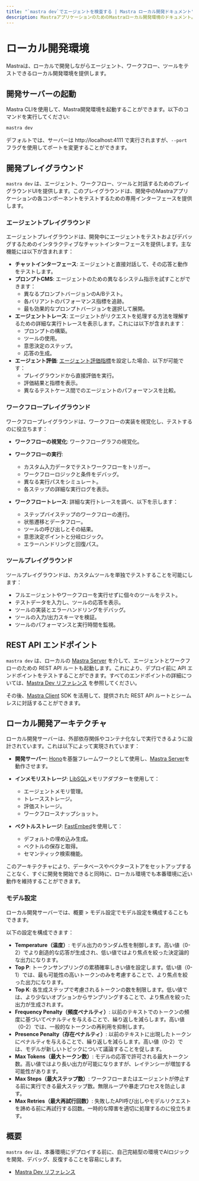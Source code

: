 ```yaml
---
title: "`mastra dev`でエージェントを検査する | Mastra ローカル開発ドキュメント"
description: MastraアプリケーションのためのMastraローカル開発環境のドキュメント。
---
```


# ローカル開発環境

Mastraは、ローカルで開発しながらエージェント、ワークフロー、ツールをテストできるローカル開発環境を提供します。

<YouTube id="spGlcTEjuXY" />

## 開発サーバーの起動

Mastra CLIを使用して、Mastra開発環境を起動することができます。以下のコマンドを実行してください:

```bash
mastra dev
```

デフォルトでは、サーバーは http://localhost:4111 で実行されますが、`--port` フラグを使用してポートを変更することができます。

## 開発プレイグラウンド

`mastra dev` は、エージェント、ワークフロー、ツールと対話するためのプレイグラウンドUIを提供します。このプレイグラウンドは、開発中のMastraアプリケーションの各コンポーネントをテストするための専用インターフェースを提供します。

### エージェントプレイグラウンド

エージェントプレイグラウンドは、開発中にエージェントをテストおよびデバッグするためのインタラクティブなチャットインターフェースを提供します。主な機能には以下が含まれます：

- **チャットインターフェース**: エージェントと直接対話して、その応答と動作をテストします。
- **プロンプトCMS**: エージェントのための異なるシステム指示を試すことができます：
  - 異なるプロンプトバージョンのA/Bテスト。
  - 各バリアントのパフォーマンス指標を追跡。
  - 最も効果的なプロンプトバージョンを選択して展開。
- **エージェントトレース**: エージェントがリクエストを処理する方法を理解するための詳細な実行トレースを表示します。これには以下が含まれます：
  - プロンプトの構築。
  - ツールの使用。
  - 意思決定のステップ。
  - 応答の生成。
- **エージェント評価**: [エージェント評価指標](/docs/evals/overview)を設定した場合、以下が可能です：
  - プレイグラウンドから直接評価を実行。
  - 評価結果と指標を表示。
  - 異なるテストケース間でのエージェントのパフォーマンスを比較。

### ワークフロープレイグラウンド

ワークフロープレイグラウンドは、ワークフローの実装を視覚化し、テストするのに役立ちます：

- **ワークフローの視覚化**: ワークフローグラフの視覚化。

- **ワークフローの実行**:
  - カスタム入力データでテストワークフローをトリガー。
  - ワークフローロジックと条件をデバッグ。
  - 異なる実行パスをシミュレート。
  - 各ステップの詳細な実行ログを表示。

- **ワークフロートレース**: 詳細な実行トレースを調べ、以下を示します：
  - ステップバイステップのワークフローの進行。
  - 状態遷移とデータフロー。
  - ツールの呼び出しとその結果。
  - 意思決定ポイントと分岐ロジック。
  - エラーハンドリングと回復パス。

### ツールプレイグラウンド

ツールプレイグラウンドは、カスタムツールを単独でテストすることを可能にします：

- フルエージェントやワークフローを実行せずに個々のツールをテスト。
- テストデータを入力し、ツールの応答を表示。
- ツールの実装とエラーハンドリングをデバッグ。
- ツールの入力/出力スキーマを検証。
- ツールのパフォーマンスと実行時間を監視。

## REST API エンドポイント

`mastra dev` は、ローカルの [Mastra Server](/docs/deployment/server) を介して、エージェントとワークフローのための REST API ルートも起動します。これにより、デプロイ前に API エンドポイントをテストすることができます。すべてのエンドポイントの詳細については、[Mastra Dev リファレンス](/reference/cli/dev#routes) を参照してください。

その後、[Mastra Client](/docs/deployment/client) SDK を活用して、提供された REST API ルートとシームレスに対話することができます。

## ローカル開発アーキテクチャ

ローカル開発サーバーは、外部依存関係やコンテナ化なしで実行できるように設計されています。これは以下によって実現されています：

- **開発サーバー**: [Hono](https://hono.dev)を基盤フレームワークとして使用し、[Mastra Server](/docs/deployment/server)を動作させます。

- **インメモリストレージ**: [LibSQL](https://libsql.org/)メモリアダプターを使用して：
  - エージェントメモリ管理。
  - トレースストレージ。
  - 評価ストレージ。
  - ワークフロースナップショット。

- **ベクトルストレージ**: [FastEmbed](https://github.com/qdrant/fastembed)を使用して：
  - デフォルトの埋め込み生成。
  - ベクトルの保存と取得。
  - セマンティック検索機能。

このアーキテクチャにより、データベースやベクターストアをセットアップすることなく、すぐに開発を開始できると同時に、ローカル環境でも本番環境に近い動作を維持することができます。

### モデル設定

ローカル開発サーバーでは、概要 > モデル設定でモデル設定を構成することもできます。

以下の設定を構成できます：

- **Temperature（温度）**: モデル出力のランダム性を制御します。高い値（0-2）でより創造的な応答が生成され、低い値ではより焦点を絞った決定論的な出力になります。
- **Top P**: トークンサンプリングの累積確率しきい値を設定します。低い値（0-1）では、最も可能性の高いトークンのみを考慮することで、より焦点を絞った出力になります。
- **Top K**: 各生成ステップで考慮されるトークンの数を制限します。低い値では、より少ないオプションからサンプリングすることで、より焦点を絞った出力が生成されます。
- **Frequency Penalty（頻度ペナルティ）**: 以前のテキストでのトークンの頻度に基づいてペナルティを与えることで、繰り返しを減らします。高い値（0-2）では、一般的なトークンの再利用を抑制します。
- **Presence Penalty（存在ペナルティ）**: 以前のテキストに出現したトークンにペナルティを与えることで、繰り返しを減らします。高い値（0-2）では、モデルが新しいトピックについて議論することを促します。
- **Max Tokens（最大トークン数）**: モデルの応答で許可される最大トークン数。高い値ではより長い出力が可能になりますが、レイテンシーが増加する可能性があります。
- **Max Steps（最大ステップ数）**: ワークフローまたはエージェントが停止する前に実行できる最大ステップ数。無限ループや暴走プロセスを防止します。
- **Max Retries（最大再試行回数）**: 失敗したAPI呼び出しやモデルリクエストを諦める前に再試行する回数。一時的な障害を適切に処理するのに役立ちます。


## 概要

`mastra dev` は、本番環境にデプロイする前に、自己完結型の環境でAIロジックを開発、デバッグ、反復することを容易にします。

- [Mastra Dev リファレンス](../../reference/cli/dev.mdx)
